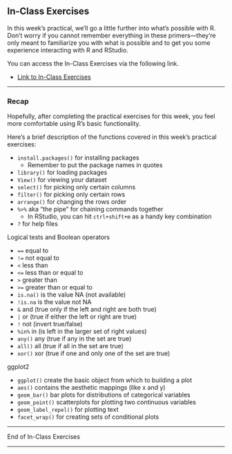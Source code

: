 ## In-Class Exercises

In this week's practical, we'll go a little further into what's possible with R. Don't worry if you cannot remember
everything in these primers---they're only meant to familiarize you with what is possible and to get you some experience
interacting with R and RStudio.

You can access the In-Class Exercises via the following link.

- <a href="https://kylemlang.com/r-primers/class.html" target="_blank">Link to In-Class Exercises</a>

<!------------------------------------------------------------------------------

### Viewing Data

This first primer introduces a special data format called a *tibble*, as well as
some functions for viewing your data.

<iframe 
  id="01tibbles"
  width="100%"
  height="500"
  src="https://tutorials.shinyapps.io/01-tibbles/"
  scrolling="auto"
  data-external="1"
  allow="fullscreen"
  loading="lazy"
  referrerpolicy="no-referrer">
</iframe>

---

### Dissecting Data

In the next primer, we'll explore tools to subset and rearrange you data:
`select()`, `filter()`, and `arrange()`.

<iframe 
  id="02isolating"
  width="100%"
  height="500"
  src="https://tutorials.shinyapps.io/02-isolating/"
  scrolling="auto"
  data-external="1"
  allow="fullscreen"
  loading="lazy"
  referrerpolicy="no-referrer">
</iframe>

---

### Grouping and Manipulating Data

<div style = "padding:10px;
              background-color: #FFFACD;
              color: black;
              margin-bottom: 5px;">

**Advanced**
 
If you made it through the previous two sections with ease and want to challenge
yourself, go ahead with this next section. If you're running short on time, you
can skip ahead to *Exploratory Data Analysis*.

</div>

$$\vc$$

<iframe 
  id="03deriving"
  width="100%"
  height="500"
  src="https://tutorials.shinyapps.io/03-deriving/"
  scrolling="auto"
  data-external="1"
  allow="fullscreen"
  loading="lazy"
  referrerpolicy="no-referrer">
</iframe>

---

### Exploratory Data Analysis

<iframe 
  id="01datascience"
  width="100%"
  height="500"
  src="https://tutorials.shinyapps.io/01-Exploratory-Data-Analysis/"
  scrolling="auto"
  data-external="1"
  allow="fullscreen"
  loading="lazy"
  referrerpolicy="no-referrer">
</iframe>

---

### Visualizing Data

Visualizing data is a great way to start understanding a data set. In this
section, we'll highlight a few examples of how you can use the **ggplot2**
libarary to visualize your data. Primers on many other visualizations are
available on [Posit Cloud](https://posit.cloud/learn/primers/3).

#### Bar Charts for Categorical Variables {-}

<iframe 
  id="04barchart"
  width="100%"
  height="500"
  src="https://tutorials.shinyapps.io/01-bar-charts/"
  scrolling="auto"
  data-external="1"
  allow="fullscreen"
  loading="lazy"
  referrerpolicy="no-referrer">
</iframe>

#### Scatterplots for Continuous Variables {-}

<iframe 
  id="05scatter"
  width="100%"
  height="500"
  src="https://tutorials.shinyapps.io/05-scatterplots/"
  scrolling="auto"
  data-external="1"
  allow="fullscreen"
  loading="lazy"
  referrerpolicy="no-referrer">
</iframe>

---

### Tidying Data

This primer will provide an overview of what's meant by "tidy data". You only
need to complete the *Tidy Data* section---the sections on *Gathering* and 
*Spreading* columns are useful, but we won't ask you to apply those techniques 
in this course.

<iframe 
  id="06tidy"
  width="100%"
  height="500"
  src="https://tutorials.shinyapps.io/01-reshape-data/"
  scrolling="auto"
  data-external="1"
  allow="fullscreen"
  loading="lazy"
  referrerpolicy="no-referrer">
</iframe>

------------------------------------------------------------------------------->

---

### Recap {-}

Hopefully, after completing the practical exercises for this week, you feel more
comfortable using R's basic functionality.

Here's a brief description of the functions covered in this week's practical exercises:

  - `install.packages()` for installing packages
    - Remember to put the package names in quotes
  - `library()` for loading packages
  - `View()` for viewing your dataset
  - `select()` for picking only certain columns 
  - `filter()` for picking only certain rows
  - `arrange()` for changing the rows order
  - `%>%` aka "the pipe" for chaining commands together
    - In RStudio, you can hit `ctrl+shift+m` as a handy key combination
  - `?` for help files
  
Logical tests and Boolean operators

  - `==` equal to
  - `!=` not equal to
  - `<` less than
  - `<=` less than or equal to
  - `>` greater than
  - `>=` greater than or equal to
  - `is.na()` is the value NA (not available)
  - `!is.na` is the value not NA 
  - `&` and (true only if the left and right are both true)
  - `|` or (true if either the left or right are true)
  - `!` not (invert true/false)
  - `%in%` in (is left in the larger set of right values)
  - `any()` any (true if any in the set are true)
  - `all()` all (true if all in the set are true)
  - `xor()` xor (true if one and only one of the set are true)

ggplot2 

  - `ggplot()` create the basic object from which to building a plot
  - `aes()` contains the aesthetic mappings (like x and y)
  - `geom_bar()` bar plots for distributions of categorical variables
  - `geom_point()` scatterplots for plotting two continuous variables
  - `geom_label_repel()` for plotting text
  - `facet_wrap()` for creating sets of conditional plots
  
---

End of In-Class Exercises

---
